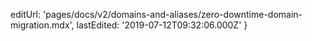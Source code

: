 
  editUrl:
    'pages/docs/v2/domains-and-aliases/zero-downtime-domain-migration.mdx',
  lastEdited: '2019-07-12T09:32:06.000Z'
}


